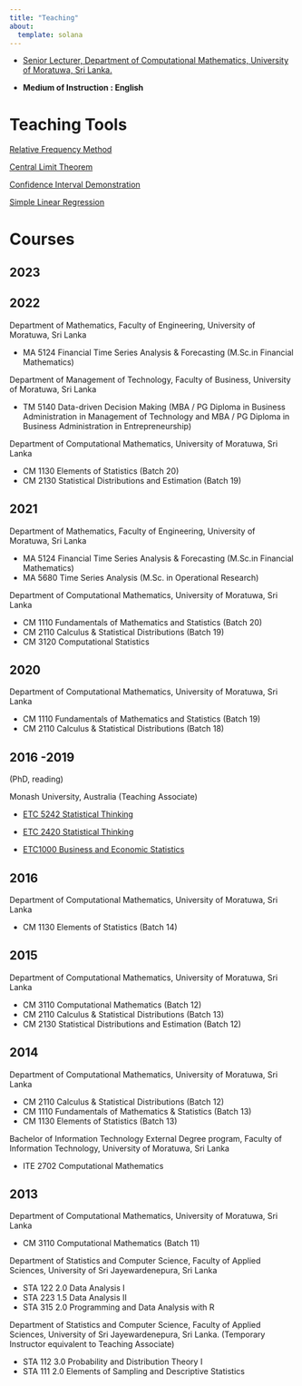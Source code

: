 ```yaml
---
title: "Teaching"
about:
  template: solana
---
```


-   [Senior Lecturer, Department of Computational Mathematics, University of Moratuwa, Sri Lanka.](https://uom.lk/staff/Talagala.PD.php)

-   **Medium of Instruction : English**

# Teaching Tools

[Relative Frequency Method](https://pridiltal.shinyapps.io/Probability/)

[Central Limit Theorem](https://pridiltal.shinyapps.io/CLTapp/)

[Confidence Interval Demonstration](https://pridiltal.shinyapps.io/Confidence_Interval/)

[Simple Linear Regression](https://pridiltal.shinyapps.io/regression/)

# Courses

## 2023

## 2022

Department of Mathematics, Faculty of Engineering, University of Moratuwa, Sri Lanka

-   MA 5124 Financial Time Series Analysis & Forecasting (M.Sc.in Financial Mathematics)

Department of Management of Technology, Faculty of Business, University of Moratuwa, Sri Lanka

-   TM 5140 Data-driven Decision Making (MBA / PG Diploma in Business Administration in Management of Technology and MBA / PG Diploma in Business Administration in Entrepreneurship)

Department of Computational Mathematics, University of Moratuwa, Sri Lanka

-   CM 1130 Elements of Statistics (Batch 20)
-   CM 2130 Statistical Distributions and Estimation (Batch 19)

## 2021

Department of Mathematics, Faculty of Engineering, University of Moratuwa, Sri Lanka

-   MA 5124 Financial Time Series Analysis & Forecasting (M.Sc.in Financial Mathematics)
-   MA 5680 Time Series Analysis (M.Sc. in Operational Research)

Department of Computational Mathematics, University of Moratuwa, Sri Lanka

-   CM 1110 Fundamentals of Mathematics and Statistics (Batch 20)
-   CM 2110 Calculus & Statistical Distributions (Batch 19)
-   CM 3120 Computational Statistics

## 2020

Department of Computational Mathematics, University of Moratuwa, Sri Lanka

-   CM 1110 Fundamentals of Mathematics and Statistics (Batch 19)
-   CM 2110 Calculus & Statistical Distributions (Batch 18)

## 2016 -2019

(PhD, reading)

Monash University, Australia (Teaching Associate)

-   [ETC 5242 Statistical Thinking](https://www3.monash.edu/pubs/2019handbooks/units/ETC5242.html)

-   [ETC 2420 Statistical Thinking](https://www3.monash.edu/pubs/2018handbooks/units/ETC2420.html)

-   [ETC1000 Business and Economic Statistics](https://www3.monash.edu/pubs/2019handbooks/units/ETC1000.html)

## 2016

Department of Computational Mathematics, University of Moratuwa, Sri Lanka

-   CM 1130 Elements of Statistics (Batch 14)

## 2015

Department of Computational Mathematics, University of Moratuwa, Sri Lanka

-   CM 3110 Computational Mathematics (Batch 12)
-   CM 2110 Calculus & Statistical Distributions (Batch 13)
-   CM 2130 Statistical Distributions and Estimation (Batch 12)

## 2014

Department of Computational Mathematics, University of Moratuwa, Sri Lanka

-   CM 2110 Calculus & Statistical Distributions (Batch 12)
-   CM 1110 Fundamentals of Mathematics & Statistics (Batch 13)
-   CM 1130 Elements of Statistics (Batch 13)

Bachelor of Information Technology External Degree program, Faculty of Information Technology, University of Moratuwa, Sri Lanka

-   ITE 2702 Computational Mathematics

## 2013

Department of Computational Mathematics, University of Moratuwa, Sri Lanka

-   CM 3110 Computational Mathematics (Batch 11)

Department of Statistics and Computer Science, Faculty of Applied Sciences, University of Sri Jayewardenepura, Sri Lanka

-   STA 122 2.0 Data Analysis I
-   STA 223 1.5 Data Analysis II
-   STA 315 2.0 Programming and Data Analysis with R

Department of Statistics and Computer Science, Faculty of Applied Sciences, University of Sri Jayewardenepura, Sri Lanka. (Temporary Instructor equivalent to Teaching Associate)

-   STA 112 3.0 Probability and Distribution Theory I
-   STA 111 2.0 Elements of Sampling and Descriptive Statistics
